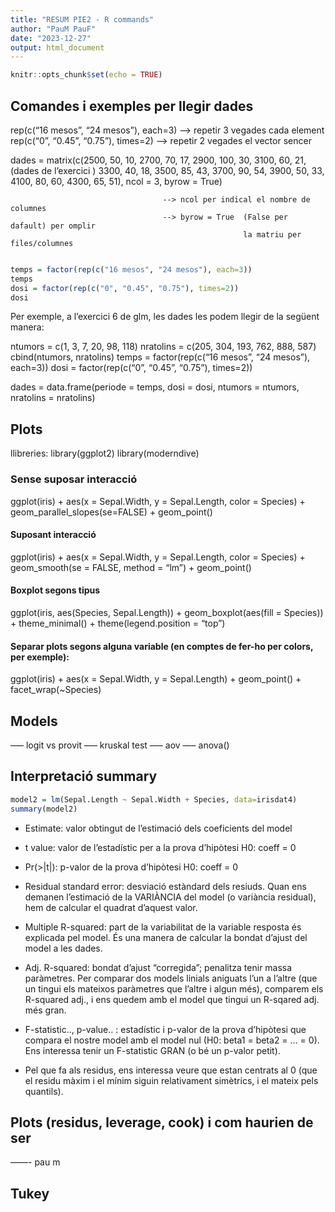 ```yaml
---
title: "RESUM PIE2 - R commands"
author: "PauM PauF"
date: "2023-12-27"
output: html_document
---
```


```r
knitr::opts_chunk$set(echo = TRUE)
```

## Comandes i exemples per llegir dades


rep(c("16 mesos", "24 mesos"), each=3) -->  repetir 3 vegades cada element
rep(c("0", "0.45", "0.75"), times=2)   -->  repetir 2 vegades el vector sencer

dades = matrix(c(2500, 50, 10,
                2700, 70, 17,
                2900, 100, 30,
                3100, 60, 21,             (dades de l'exercici )
                3300, 40, 18,
                3500, 85, 43,
                3700, 90, 54,
                3900, 50, 33,
                4100, 80, 60,
                4300, 65, 51), ncol = 3, byrow = True)
                                      
                                      --> ncol per indical el nombre de columnes
                                      --> byrow = True  (False per dafault) per omplir
                                                        la matriu per files/columnes
                                                        

```r
temps = factor(rep(c("16 mesos", "24 mesos"), each=3))
temps
dosi = factor(rep(c("0", "0.45", "0.75"), times=2))
dosi
```

Per exemple, a l'exercici 6 de glm, les dades les podem llegir de la següent manera:


ntumors = c(1, 3, 7, 20, 98, 118)
nratolins = c(205, 304, 193, 762, 888, 587)
cbind(ntumors, nratolins)
temps = factor(rep(c("16 mesos", "24 mesos"), each=3))
dosi = factor(rep(c("0", "0.45", "0.75"), times=2))

dades = data.frame(periode = temps, 
                   dosi = dosi,
                   ntumors = ntumors,
                   nratolins = nratolins)




## Plots

llibreries:
  library(ggplot2)
  library(moderndive)
  

### Sense suposar interacció
ggplot(iris) +
  aes(x = Sepal.Width, y = Sepal.Length, color = Species) +
  geom_parallel_slopes(se=FALSE) +
  geom_point()

#### Suposant interacció
ggplot(iris) +
  aes(x = Sepal.Width, y = Sepal.Length, color = Species) +
  geom_smooth(se = FALSE, method = "lm") +
  geom_point()

#### Boxplot segons tipus
ggplot(iris, aes(Species, Sepal.Length)) + 
  geom_boxplot(aes(fill = Species)) +
  theme_minimal() +
  theme(legend.position = "top")
  
  
#### Separar plots segons alguna variable (en comptes de fer-ho per colors, per exemple):
ggplot(iris) +
  aes(x = Sepal.Width, y = Sepal.Length) +
  geom_point() + 
  facet_wrap(~Species)




## Models 
----- logit vs provit
----- kruskal test
----- aov
----- anova()




## Interpretació summary



```r
model2 = lm(Sepal.Length ~ Sepal.Width + Species, data=irisdat4)
summary(model2)
```
- Estimate: valor obtingut de l'estimació dels coeficients del model

- t value: valor de l'estadístic per a la prova d'hipòtesi H0: coeff = 0

- Pr(>|t|): p-valor de la prova d'hipòtesi H0: coeff = 0

- Residual standard error: desviació estàndard dels resiuds. Quan ens demanen l'estimació
      de la VARIÀNCIA del model (o variància residual), hem de calcular el quadrat d'aquest valor.
    
- Multiple R-squared: part de la variabilitat de la variable resposta és explicada pel model.
      És una manera de calcular la bondat d'ajust del model a les dades.

- Adj. R-squared: bondat d'ajust "corregida"; penalitza tenir massa paràmetres. Per comparar dos
    models linials aniguats l'un a l'altre (que un tingui els mateixos paràmetres que l'altre
    i algun més), comparem els R-squared adj., i ens quedem amb el model que tingui un R-sqared adj. 
    més gran. 

- F-statistic..,  p-value.. : estadístic i p-valor de la prova d'hipòtesi que compara el nostre model
    amb el model nul (H0: beta1 = beta2 = ... = 0). Ens interessa tenir un F-statistic GRAN 
    (o bé un p-valor petit).

- Pel que fa als residus, ens interessa veure que estan centrats al 0 (que el residu màxim i 
    el mínim siguin relativament simètrics, i el mateix pels quantils).

## Plots (residus, leverage, cook) i com haurien de ser


------- pau m




## Tukey








